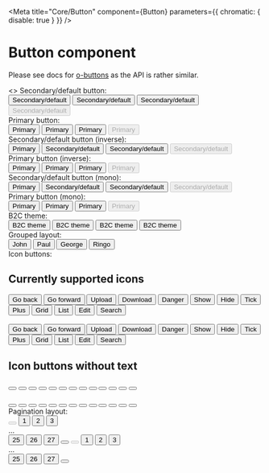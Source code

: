 
<Meta title="Core/Button" component={Button} parameters={{ chromatic: { disable: true } }} />

# Button component

Please see docs for [o-buttons](https://github.com/Financial-Times/o-buttons) as
the API is rather similar.

<Canvas>
  <Story name="Examples" parameters={{ styles: [Promise.resolve(require('./_stories.scss'))] }}>
    <>
      Secondary/default button:
      <div>
        <Button>Secondary/default</Button>
        <Button big>Secondary/default</Button>
        <Button icon="arrow-right">Secondary/default</Button>
        <Button big disabled>
          Secondary/default
        </Button>
      </div>
      Primary button:
      <div>
        <Button type="primary">Primary</Button>
        <Button type="primary" big>
          Primary
        </Button>
        <Button type="primary" icon="arrow-right">
          Primary
        </Button>
        <Button type="primary" big disabled>
          Primary
        </Button>
      </div>
      Secondary/default button (inverse):
      <div>
        <Button inverse>Primary</Button>
        <Button inverse big>
          Secondary/default
        </Button>
        <Button inverse icon="arrow-right">
          Secondary/default
        </Button>
        <Button inverse big disabled>
          Secondary/default
        </Button>
      </div>
      Primary button (inverse):
      <div>
        <Button inverse type="primary">
          Primary
        </Button>
        <Button inverse type="primary" big>
          Primary
        </Button>
        <Button inverse type="primary" icon="arrow-right">
          Primary
        </Button>
        <Button inverse type="primary" big disabled>
          Primary
        </Button>
      </div>
      Secondary/default button (mono):
      <div>
        <Button theme="mono">Primary</Button>
        <Button theme="mono" big>
          Secondary/default
        </Button>
        <Button theme="mono" icon="arrow-right">
          Secondary/default
        </Button>
        <Button theme="mono" big disabled>
          Secondary/default
        </Button>
      </div>
      Primary button (mono):
      <div>
        <Button theme="mono" type="primary">
          Primary
        </Button>
        <Button theme="mono" type="primary" big>
          Primary
        </Button>
        <Button theme="mono" type="primary" icon="arrow-right">
          Primary
        </Button>
        <Button theme="mono" type="primary" big disabled>
          Primary
        </Button>
      </div>
      B2C theme:
      <div>
        <Button type="primary" theme="b2c">
          B2C theme
        </Button>
        <Button type="primary" theme="b2c">
          B2C theme
        </Button>
        <Button type="primary" theme="b2c" icon="arrow-right">
          B2C theme
        </Button>
        <Button type="primary" theme="b2c" big>
          B2C theme
        </Button>
      </div>
      Grouped layout:
      <div>
        <ButtonGroup>
          <Button selected>John</Button>
          <Button>Paul</Button>
          <Button>George</Button>
          <Button>Ringo</Button>
        </ButtonGroup>
      </div>
      Icon buttons:
      <div>
        <div>
          <h2>Currently supported icons</h2>
          <Button icon="arrow-left">Go back</Button>
          <Button icon="arrow-right">Go forward</Button>
          <Button icon="upload">Upload</Button>
          <Button icon="download">Download</Button>
          <Button icon="warning">Danger</Button>
          <Button icon="arrow-down">Show</Button>
          <Button icon="arrow-up">Hide</Button>
          <Button icon="tick">Tick</Button>
          <Button icon="plus">Plus</Button>
          <Button icon="grid">Grid</Button>
          <Button icon="list">List</Button>
          <Button icon="edit">Edit</Button>
          <Button icon="search">Search</Button>
          <br />
          <br />
          <Button big icon="arrow-left">
            Go back
          </Button>
          <Button big icon="arrow-right">
            Go forward
          </Button>
          <Button big icon="upload">
            Upload
          </Button>
          <Button big icon="download">
            Download
          </Button>
          <Button big icon="warning">
            Danger
          </Button>
          <Button big icon="arrow-down">
            Show
          </Button>
          <Button big icon="arrow-up">
            Hide
          </Button>
          <Button big icon="tick">
            Tick
          </Button>
          <Button big icon="plus">
            Plus
          </Button>
          <Button big icon="grid">
            Grid
          </Button>
          <Button big icon="list">
            List
          </Button>
          <Button big icon="edit">
            Edit
          </Button>
          <Button big icon="search">
            Search
          </Button>
          <h2>Icon buttons without text</h2>
          <Button icon="arrow-left" label="Go back"></Button>
          <Button icon="arrow-right" label="Go forward"></Button>
          <Button icon="upload" label="Upload"></Button>
          <Button icon="download" label="Download"></Button>
          <Button icon="warning" label="Danger"></Button>
          <Button icon="arrow-down" label="Show"></Button>
          <Button icon="arrow-up" label="Hide"></Button>
          <Button icon="tick" label="Tick"></Button>
          <Button icon="plus" label="Plus"></Button>
          <Button icon="grid" label="Grid"></Button>
          <Button icon="list" label="List"></Button>
          <Button icon="edit" label="Edit"></Button>
          <Button icon="search" label="Search"></Button>
          <br />
          <br />
          <Button big icon="arrow-left" label="Go back"></Button>
          <Button big icon="arrow-right" label="Go forward"></Button>
          <Button big icon="upload" label="Upload"></Button>
          <Button big icon="download" label="Download"></Button>
          <Button big icon="warning" label="Danger"></Button>
          <Button big icon="arrow-down" label="Show"></Button>
          <Button big icon="arrow-up" label="Hide"></Button>
          <Button big icon="tick" label="Tick"></Button>
          <Button big icon="plus" label="Plus"></Button>
          <Button big icon="grid" label="Grid"></Button>
          <Button big icon="list" label="List"></Button>
          <Button big icon="edit" label="Edit"></Button>
          <Button big icon="search" label="Search"></Button>
        </div>
      </div>
      Pagination layout:
      <div>
        <ButtonPaginationGroup>
          <Button icon="arrow-left" disabled label="Fewer results"></Button>
          <Button selected>1</Button>
          <Button>2</Button>
          <Button>3</Button>
          <div className="faux-inline-block">...</div>
          <Button>25</Button>
          <Button>26</Button>
          <Button>27</Button>
          <Button icon="arrow-right" label="More results"></Button>
        </ButtonPaginationGroup>
        <ButtonPaginationGroup>
          <Button icon="arrow-left" disabled label="Fewer results" big></Button>
          <Button big selected>
            1
          </Button>
          <Button big>2</Button>
          <Button big>3</Button>
          <div className="faux-inline-block">...</div>
          <Button big>25</Button>
          <Button big>26</Button>
          <Button big>27</Button>
          <Button big icon="arrow-right" label="More results"></Button>
        </ButtonPaginationGroup>
      </div>
    </>
  </Story>
</Canvas>
